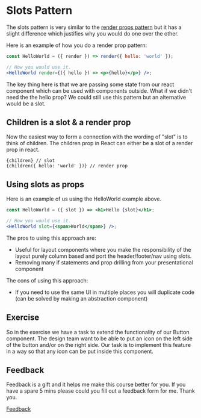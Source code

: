 
<Meta title="Lessons/🥉 Bronze/Slots/01-Lesson" />

# Slots Pattern

The slots pattern is very similar to the [render props pattern](?path=/docs/lessons-03-render-props-pattern-01-lesson--docs) but it has a slight difference which justifies why you would do one over the other.

Here is an example of how you do a render prop pattern:

```jsx
const HelloWorld = ({ render }) => render({ hello: 'world' });

// How you would use it.
<HelloWorld render={({ hello }) => <p>{hello}</p>} />;
```

The key thing here is that we are passing some state from our react component which can be used with components outside. What if we didn't need the the hello prop? We could still use this pattern but an alternative would be a slot.

## Children is a slot & a render prop

Now the easiest way to form a connection with the wording of "slot" is to think of children. The children prop in React can either be a slot of a render prop in react.

```
{children} // slot
{children({ hello: 'world' })} // render prop
```

## Using slots as props

Here is an example of us using the HelloWorld example above.

```jsx
const HelloWorld = ({ slot }) => <h1>Hello {slot}</h1>;

// How you would use it.
<HelloWorld slot={<span>World</span>} />;
```

The pros to using this approach are:

- Useful for layout components where you make the responsibility of the layout purely column based and port the header/footer/nav using slots.
- Removing many if statements and prop drilling from your presentational component

The cons of using this approach:

- If you need to use the same UI in multiple places you will duplicate code (can be solved by making an abstraction component)

## Exercise

So in the exercise we have a task to extend the functionality of our Button component. The design team want to be able to put an icon on the left side of the button and/or on the right side. Our task is to implement this feature in a way so that any icon can be put inside this component.

## Feedback

Feedback is a gift and it helps me make this course better for you. If you have a spare 5 mins please could you fill out a feedback form for me. Thank you.

[Feedback](https://github.com/code-mattclaffey/react-design-patterns/issues/new)
